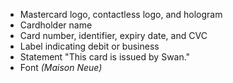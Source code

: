 - Mastercard logo, contactless logo, and hologram
- Cardholder name
- Card number, identifier, expiry date, and CVC
- Label indicating debit or business
- Statement "This card is issued by Swan."
- Font *(Maison Neue)*